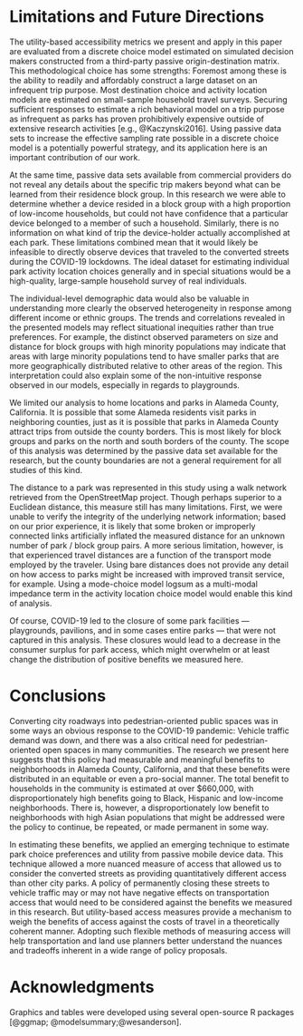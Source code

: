 # Limitations and Future Directions {#limitations}

The utility-based accessibility metrics we present and apply in this paper are
evaluated from a discrete choice model estimated on simulated decision makers
constructed from a third-party passive origin-destination matrix. This
methodological choice has some strengths: Foremost among these is the ability to
readily and affordably construct a large dataset on an infrequent trip purpose.
Most destination choice and activity location models are estimated on
small-sample household travel surveys. Securing sufficient responses to estimate
a rich behavioral model on a trip purpose as infrequent as parks has proven
prohibitively expensive outside of extensive research activities [e.g.,
@Kaczynski2016]. Using passive data sets to increase the effective sampling rate
possible in a discrete choice model is a potentially powerful strategy, and its
application here is an important contribution of our work.

At the same time, passive data sets available from commercial providers do not
reveal any details about the specific trip makers beyond what can be learned
from their residence block group. In this research we were able to determine
whether a device resided in a block group with a high proportion of low-income
households, but could not have confidence that a particular device belonged to a
member of such a household. Similarly, there is no information on what kind of
trip the device-holder actually accomplished at each park. These limitations
combined mean that it would likely be infeasible to directly observe devices
that traveled to the converted streets during the COVID-19 lockdowns. The ideal
dataset for estimating individual park activity location choices generally and
in special situations would be a high-quality, large-sample household survey of
real individuals.

The individual-level demographic data would also be valuable in understanding
more clearly the observed heterogeneity in response among different income or
ethnic groups.  The trends and correlations revealed in the presented models may
reflect situational inequities rather than true preferences. For example, the
distinct observed parameters on size and distance for block groups with high
minority populations may indicate that areas with large minority populations
tend to have smaller parks that are more geographically distributed relative to
other areas of the region. This interpretation could also explain some of the
non-intuitive response observed in our models, especially in regards to
playgrounds.

We limited our analysis to home locations and parks in Alameda County,
California. It is possible that some Alameda residents visit parks in
neighboring counties, just as it is possible that parks in Alameda County
attract trips from outside the county borders. This is most likely for block
groups and parks on the north and south borders of the county. The scope of this
analysis was determined by the passive data set available for the research, but
the county boundaries are not a general requirement for all studies of this
kind.

The distance to a park was represented in this study using a walk network
retrieved from the OpenStreetMap project. Though perhaps superior to a Euclidean
distance, this measure still has many limitations. First, we were unable to
verify the integrity of the underlying network information; based on our prior
experience, it is likely that some broken or improperly connected links
artificially inflated the measured distance for an unknown number of park /
block group pairs. A more serious limitation, however, is that experienced
travel distances are a function of the transport mode employed by the traveler.
Using bare distances does not provide any detail on how access to parks might be
increased with improved transit service, for example. Using a mode-choice model
logsum as a multi-modal impedance term in the activity location choice model
would enable this kind of analysis.

Of course, COVID-19 led to the closure of some park facilities --- playgrounds,
pavilions, and in some cases entire parks --- that were not captured in this
analysis. These closures would lead to a decrease in the consumer surplus for
park access, which might overwhelm or at least change the distribution of
positive benefits we measured here.

# Conclusions {#conclusions}

Converting city roadways into pedestrian-oriented public spaces was in some ways
an obvious response to the COVID-19 pandemic: Vehicle traffic demand was down,
and there was a also critical need for pedestrian-oriented open spaces in many
communities. The research we present here suggests that this policy had
measurable and meaningful benefits to neighborhoods in Alameda County,
California, and that these benefits were distributed in an equitable or even a
pro-social manner. The total benefit to households in the community is estimated
at over $660,000, with disproportionately high benefits going to Black, Hispanic
and low-income neighborhoods. There is, however, a disproportionately low
benefit to neighborhoods with high Asian populations that might be addressed
were the policy to continue, be repeated, or made permanent in some way.

In estimating these benefits, we applied an emerging technique to estimate park
choice preferences and utility from passive mobile device data. This technique
allowed a more nuanced measure of access that allowed us to consider the
converted streets as providing quantitatively different access than other city
parks. A policy of permanently closing these streets to vehicle traffic may or
may not have negative effects on transportation access that would need to be
considered against the benefits we measured in this research. But utility-based
access measures provide a mechanism to weigh the benefits of access against the
costs of travel in a theoretically coherent manner. Adopting such flexible
methods of measuring access will help transportation and land use planners
better understand the nuances and tradeoffs inherent in a wide range of policy
proposals.



# Acknowledgments {-}

Graphics and tables were developed using several open-source R packages 
[@ggmap; @modelsummary;@wesanderson].
